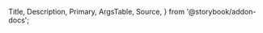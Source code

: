   Title,
  Description,
  Primary,
  ArgsTable,
  Source,
} from '@storybook/addon-docs';

<Title />

<Description />

```
import { Text } from 'wuki';
```

## Important ⚡️

Before using the component, make sure to import the font into the project. By default, Wuki UI uses Manrope font, here are a couple of examples of how to integrate it into your project:

#### 1. Google Fonts

```
<link
  rel="stylesheet"
  href="https://fonts.googleapis.com/css2?family=Manrope:wght@200;300;400;500;600;700;800&display=swap"
/>
```

#### 2. NPM

```
npm install @fontsource/manrope
```

Then, you can import it in your entry-point.

<Code code="import '@fontsource/manrope/200.css';

<Source code="import '@fontsource/manrope/200.css';

<!-- Выбрать лучше -->

```
import '@fontsource/manrope/200.css';
import '@fontsource/manrope/300.css';
import '@fontsource/manrope/400.css';
import '@fontsource/manrope/500.css';
import '@fontsource/manrope/600.css';
import '@fontsource/manrope/700.css';
import '@fontsource/manrope/800.css';
```

You can find all the basic information at [Fontsource](https://fontsource.org/fonts/manrope).

## Component

The Text component makes it easy to apply a default set of font weights and sizes in your application.

<Primary />

Если указанный вами в пропсе tag будет совпадать с указанным вами в конфиге стилем, то он автоматически примет его стили и присвоит ему нужный класс, в противном случае никакие стили примененны не будут

Написать про mono шрифт
<ArgsTable />
